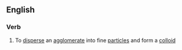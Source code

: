 ==English==

===Verb===
{{en-verb|deflocculat|ing}}

# To [[disperse]] an [[agglomerate]] into fine [[particle]]s and form a [[colloid]]
